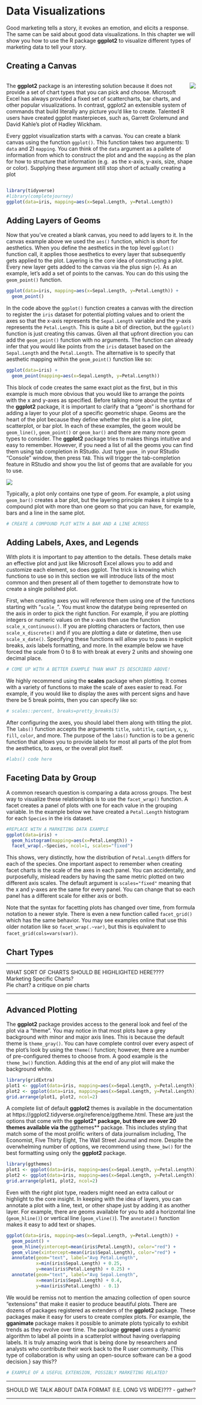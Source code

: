 # Data Visualizations {#dataviz}

Good marketing tells a story, it evokes an emotion, and elicits a response. The same 
can be said about good data visualizations. In this chapter we will show you how 
to use the R package **ggplot2** to visualize different types of marketing data to 
tell your story.

## Creating a Canvas

<div style="clear:left;overflow: auto;">
  <img style="float:right;padding-left:20px;padding-bottom:20px;" src="images/ch3-hadley-plot.jpg" />
  The **ggplot2** package is an interesting solution because it does not provide a set of 
  chart types that you can pick and choose. Microsoft Excel has always provided a 
  fixed set of scattercharts, bar charts, and other popular visualizations. 
  In contrast, ggplot2 an extensible system of commands that build literally any 
  picture you'd like to create. Talented R users have created ggplot masterpieces, 
  such as, Garrett Grolemund and David Kahle's plot of Hadley Wickham. 
  
  Every ggplot visualization starts with a canvas. You can create a blank canvas using the 
  function `ggplot()`. This function takes two arguments: 1) `data` and 2) `mapping`. 
  You can think of the `data` argument as a pallete of information from which to construct 
  the plot and and the `mapping` as the plan for how to structure that information (e.g. 
  as the x-axis, y-axis, size, shape or color). Supplying these argument still stop 
  short of actually creating a plot
</div>

```r
library(tidyverse)
#library(completejourney)
ggplot(data=iris, mapping=aes(x=Sepal.Length, y=Petal.Length))
```

## Adding Layers of Geoms

Now that you've created a blank canvas, you need to add layers to it. In the canvas 
example above we used the `aes()` function, which is short for aesthetics. When 
you define the aesthetics in the top level `ggplot()` function call, it applies 
those aesthetics to every layer that subsequently gets applied to the plot. Layering 
is the core idea of constructing a plot. Every new layer gets added to the canvas 
via the plus sign (`+`). As an example, let's add a set of points to the canvas. 
You can do this using the `geom_point()` function. 

```r
ggplot(data=iris, mapping=aes(x=Sepal.Length, y=Petal.Length)) +
  geom_point()
```

In the code above the `ggplot()` function creates a canvas with the direction to 
register the `iris` dataset for potential plotting values and to orient the axes 
so that the x-axis represents the `Sepal.Length` variable and the y-axis represents 
the `Petal.Length`. This is quite a bit of direction, but the `ggplot()` function 
is just creating this canvas. Given all that upfront direction you can add the 
`geom_point()` function with no arguments. The function can already infer that 
you would like points from the `iris` dataset based on the `Sepal.Length` and the 
`Petal.Length`. The alternative is to specify that aesthetic mapping within the 
`geom_point()` function like so: 

```r
ggplot(data=iris) +
  geom_point(mapping=aes(x=Sepal.Length, y=Petal.Length))
```

This block of code creates the same exact plot as the first, but in this example 
is much more obvious that you would like to arrange the points with the x and y-axes 
as specified. Before talking more about the syntax of the **ggplot2** package, 
it is important to clarify that a "geom" is shorthand for adding a layer to your 
plot of a specific geometric shape. Geoms are the heart of the plot because they 
define whether the plot is a line plot, scatterplot, or bar plot. In each of these 
examples, the geom would be `geom_line()`, `geom_point()` or `geom_bar()` and there 
are many more geom types to consider. The **ggplot2** package tries to makes things 
intuitive and easy to remember. However, if you need a list of all the geoms you can 
find them using tab completion in RStudio. Just type `geom_` in your RStudio "Console"
window, then press `TAB`. This will trigger the tab-completion feature in RStudio 
and show you the list of geoms that are available for you to use. 

![](images/ch3-geom-tab-completion.png)

Typically, a plot only contains one type of geom. For example, a plot using `geom_bar()` 
creates a bar plot, but the layering principle makes it simple to a compound plot 
with more than one geom so that you can have, for example, bars and a line in the 
same plot.

```r
# CREATE A COMPOUND PLOT WITH A BAR AND A LINE ACROSS
```

## Adding Labels, Axes, and Legends

With plots it is important to pay attention to the details. These details make an 
effective plot and just like Microsoft Excel allows you to add and customize each 
element, so does ggplot. The trick is knowing which functions to use so in this 
section we will introduce lists of the most common and then present all of them 
together to demonstrate how to create a single polished plot. 

First, when creating axes you will reference them using one of the functions 
starting with "`scale_`". You must know the datatype being represented on the axis 
in order to pick the right function. For example, if you are plotting integers or 
numeric values on the x-axis then use the function `scale_x_continuous()`. If you 
are plotting characters or factors, then use `scale_x_discrete()` and if you are 
plotting a date or datetime, then use `scale_x_date()`. Specifying these functions 
will allow you to pass in explicit breaks, axis labels formatting, and more. In the 
example below we have forced the scale from 0 to 8 to with break at every 2 units
and showing one decimal place.

```r
# COME UP WITH A BETTER EXAMPLE THAN WHAT IS DESCRIBED ABOVE!
```

We highly recommend using the **scales** package when plotting. It comes with a variety 
of functions to make the scale of axes easier to read. For example, if you would like 
to display the axes with percent signs and have there be 5 break points, then you 
can specify like so: 

```r
# scales::percent, breaks=pretty_breaks(5)
```

After configuring the axes, you should label them along with titling the plot. The 
`labs()` function accepts the arguments `title`, `subtitle`, `caption`, `x`, `y`, 
`fill`, `color`, and more. The purpose of the `labs()` function is to be a generic 
function that allows you to provide labels for most all parts of the plot from the 
aesthetics, to axes, or the overall plot itself.

```r
#labs() code here
```

## Faceting Data by Group

A common research question is comparing a data across groups. The best way to 
visualize these relationships is to use the `facet_wrap()` function. A facet 
creates a panel of plots with one for each value in the grouping variable. In the 
example below we have created a `Petal.Length` histogram for each `Species` in the 
iris dataset.

```r
#REPLACE WITH A MARKETING DATA EXAMPLE
ggplot(data=iris) + 
  geom_histogram(mapping=aes(x=Petal.Length)) + 
  facet_wrap(.~Species, ncol=1, scales="fixed")
```

This shows, very distinctly, how the distribution of `Petal.Length` differs for 
each of the species. One important aspect to remember when creating facet charts 
is the scale of the axes in each panel. You can accidentally, and purposefully, 
mislead readers by having the same metric plotted on two different axis scales. 
The default argument is `scales="fixed"` meaning that the x and y-axes are the 
same for every panel. You can change that so each panel has a different scale for 
either axis or both.

Note that the syntax for facetting plots has changed over time, from formula notation 
to a newer style. There is even a new function called `facet_grid()` which has the 
same behavior. You may see examples online that use this older notation like so 
`facet_wrap(.~var)`, but this is equivalent to `facet_grid(cols=vars(var))`.

## Chart Types

*****
WHAT SORT OF CHARTS SHOULD BE HIGHLIGHTED HERE????  
Marketing Specific Charts?  
Pie chart? a critique on pie charts  

*****

## Advanced Plotting

The **ggplot2** package provides access to the general look and feel of the plot 
via a "theme". You may notice in that most plots have a grey background with minor 
and major axis lines. This is because the default theme is `theme_gray()`. You can 
have complete control over every aspect of the plot's look by using the `theme()` 
function; however, there are a number of pre-configured themes to choose from. A 
good example is the `theme_bw()` function. Adding this at the end of any plot will 
make the background white. 

```r
library(gridExtra)
plot1 <- ggplot(data=iris, mapping=aes(x=Sepal.Length, y=Petal.Length)) + geom_point()
plot2 <- ggplot(data=iris, mapping=aes(x=Sepal.Length, y=Petal.Length)) + geom_point() + theme_bw()
grid.arrange(plot1, plot2, ncol=2)
```

A complete list of default **ggplot2** themes is available in the documentation at 
https://ggplot2.tidyverse.org/reference/ggtheme.html. These are just the options 
that come with the **ggplot2* package, but there are over 20 themes available via 
the **ggthemes** package. This includes styling that match some of the most prolific 
writers of data journalism including, The Economist, Five Thirty Eight, The Wall 
Street Journal and more. Despite the overwhelming number of options, we recommend 
using `theme_bw()` for the best formatting using only the **ggplot2** package. 

```r
library(ggthemes)
plot1 <- ggplot(data=iris, mapping=aes(x=Sepal.Length, y=Petal.Length)) + geom_point()
plot2 <- ggplot(data=iris, mapping=aes(x=Sepal.Length, y=Petal.Length)) + geom_point() + theme_wsj()
grid.arrange(plot1, plot2, ncol=2)
```

Even with the right plot type, readers might need an extra callout or highlight to 
the core insight. In keeping with the idea of layers, you can annotate a plot with 
a line, text, or other shape just by adding it as another layer. For example, there 
are geoms available for you to add a horizontal line (`geom_hline()`) or vertical 
line (`geom_vline()`). The `annotate()` function makes it easy to add text or shapes.

```r
ggplot(data=iris, mapping=aes(x=Sepal.Length, y=Petal.Length)) + 
  geom_point() + 
  geom_hline(yintercept=mean(iris$Petal.Length), color="red") +
  geom_vline(xintercept=mean(iris$Sepal.Length), color="red") + 
  annotate(geom="text", label="Avg Petal.Length", 
           x=min(iris$Sepal.Length) + 0.25, 
           y=mean(iris$Petal.Length) + 0.25) + 
  annotate(geom="text", label="Avg Sepal.Length", 
           x=mean(iris$Sepal.Length) + 0.4, 
           y=max(iris$Petal.Length) - 0.1)
```

We would be remiss not to mention the amazing collection of open source "extensions" 
that make it easier to produce beautiful plots. There are dozens of packages registered 
as extenders of the **ggplot2** package. These packages make it easy for users to 
create complex plots. For example, the **gganimate** package makes it possible to 
animate plots typically to exhibit trends as they evolve over time. The package 
**ggrepel** uses a dynamic algorithm to label all points in a scatterplot without 
having overlapping labels. It is truly amazing work that is being done by researchers 
and analysts who contribute their work back to the R user community. {This type of 
collaboration is why using an open-source software can be a good decision.} say this??

```r
# EXAMPLE OF A USEFUL EXTENSION, POSSIBLY MARKETING RELATED?
```


*****
SHOULD WE TALK ABOUT DATA FORMAT (I.E. LONG VS WIDE)??? - gather?  

*****
